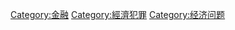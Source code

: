 {{catmore|金融犯罪}}

[[Category:金融|Category:金融]]
[[Category:經濟犯罪|Category:經濟犯罪]]
[[Category:经济问题|Category:经济问题]]